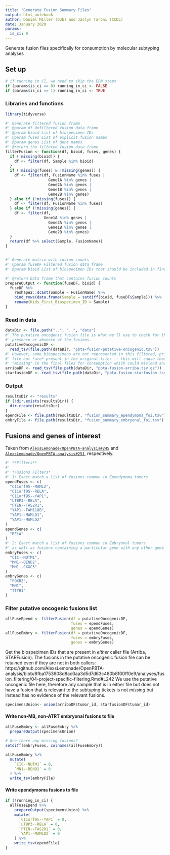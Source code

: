 ```yaml
---
title: "Generate Fusion Summary Files"
output: html_notebook
author: Daniel Miller (D3b) and Jaclyn Taroni (CCDL)
date: January 2020
params:
  is_ci: 0
---
```


Generate fusion files specifically for consumption by molecular subtyping analyses

## Set up

```r
# if running in CI, we need to skip the EPN steps
if (params$is_ci == 0) running_in_ci <- FALSE
if (params$is_ci == 1) running_in_ci <- TRUE
```

### Libraries and functions

```r
library(tidyverse)
```

```r
#' Generate filtered fusion frame
#' @param df Unfiltered fusion data frame
#' @param bioid List of biospecimen IDs
#' @param fuses List of explicit fusion names
#' @param genes List of gene names
#' @return the filtered fusion data frame
filterFusion <- function(df, bioid, fuses, genes) {
  if (!missing(bioid)) {
    df <- filter(df, Sample %in% bioid)
  }
  if (!missing(fuses) & !missing(genes)) {
    df <- filter(df, FusionName %in% fuses |
                   Gene1A %in% genes |
                   Gene2A %in% genes |
                   Gene1B %in% genes |
                   Gene2B %in% genes)
  } else if (!missing(fuses)) {
    df <- filter(df, FusionName %in% fuses)
  } else if (!missing(genes)) {
    df <- filter(df,
                 Gene1A %in% genes |
                   Gene2A %in% genes |
                   Gene1B %in% genes |
                   Gene2B %in% genes)
  }
  return(df %>% select(Sample, FusionName))
}


#' Generate matrix with fusion counts
#' @param fuseDF Filtered fusion data frame
#' @param bioid List of biospecimen IDs that should be included in final table

#' @return Data frame that contains fusion counts
prepareOutput <- function(fuseDF, bioid) {
  fuseDF %>% 
    reshape2::dcast(Sample ~ FusionName) %>%
    bind_rows(data.frame(Sample = setdiff(bioid, fuseDF$Sample))) %>%
    rename(Kids_First_Biospecimen_ID = Sample)
}
```

### Read in data

```r
dataDir <- file.path("..", "..", "data")
#' The putative oncogenic fusion file is what we'll use to check for the 
#' presence or absence of the fusions.
putativeOncogenicDF <- 
  read_tsv(file.path(dataDir, "pbta-fusion-putative-oncogenic.tsv"))
#' However, some biospecimens are not represented in this filtered, prioritized
#' file but *are* present in the original files -- this will cause them to be
#' "missing" in the final files for consumption which could mislead analysts.
arribaDF <- read_tsv(file.path(dataDir, "pbta-fusion-arriba.tsv.gz"))
starfusionDF <- read_tsv(file.path(dataDir, "pbta-fusion-starfusion.tsv.gz"))
```

### Output

```r
resultsDir <- "results"
if (!dir.exists(resultsDir)) {
  dir.create(resultsDir)
}
ependFile <- file.path(resultsDir, "fusion_summary_ependymoma_foi.tsv")
embryFile <- file.path(resultsDir, "fusion_summary_embryonal_foi.tsv")
```

## Fusions and genes of interest

Taken from [`AlexsLemonade/OpenPBTA-analysis#245`](https://github.com/AlexsLemonade/OpenPBTA-analysis/issues/245) and [`AlexsLemonade/OpenPBTA-analysis#251`](https://github.com/AlexsLemonade/OpenPBTA-analysis/issues/251), respectively.

```r
#' **Filters**
#'
#' *Fusions Filters*
#' 1: Exact match a list of fusions common in Ependymoma tumors
ependFuses <- c(
  "C11orf95--MAML2",
  "C11orf95--RELA",
  "C11orf95--YAP1",
  "LTBP3--RELA",
  "PTEN--TAS2R1",
  "YAP1--FAM118B",
  "YAP1--MAMLD1",
  "YAP1--MAMLD2"
)
ependGenes <- c(
  "RELA"
)
#' 2: Exact match a list of fusions common in Embryonal tumors
#' as well as fusions containing a particular gene with any other gene
embryFuses <- c(
  "CIC--NUTM1",
  "MN1--BEND2",
  "MN1--CXXC5"
)
embryGenes <- c(
  "FOXR2",
  "MN1",
  "TTYH1"
)
```

### Filter putative oncogenic fusions list

```r
allFuseEpend <- filterFusion(df = putativeOncogenicDF,
                             fuses = ependFuses,
                             genes = ependGenes)
allFuseEmbry <- filterFusion(df = putativeOncogenicDF,
                             fuses = embryFuses,
                             genes = embryGenes)
```

Get the biospecimen IDs that are present in *either* caller file (Arriba, STARFusion).
The fusions in the putative oncogenic fusion file can be retained even if they are not in both callers: https://github.com/AlexsLemonade/OpenPBTA-analysis/blob/8fba1753608d8ac0aa3d5d7d63c480b8f00ff0e9/analyses/fusion_filtering/04-project-specific-filtering.Rmd#L242
We use the putative oncogenic file here, therefore any sample that is in either file but does not have a fusion that is relevant to the subtyping tickets is not _missing_ but instead has no evidence of the relevant fusions.

```r
specimensUnion<- union(arribaDF$tumor_id, starfusionDF$tumor_id)
```

#### Write non-MB, non-ATRT embryonal fusions to file

```r
allFuseEmbry <- allFuseEmbry %>%
  prepareOutput(specimensUnion)
```

```r
# Are there any missing fusions?
setdiff(embryFuses, colnames(allFuseEmbry))
```

```r
allFuseEmbry %>%
  mutate(
    `CIC--NUTM1` = 0,
    `MN1--BEND2` = 0
  ) %>%
  write_tsv(embryFile)
```

#### Write ependymoma fusions to file

```r
if (!running_in_ci) {
  allFuseEpend %>%
    prepareOutput(specimensUnion) %>%
    mutate(
      `C11orf95--YAP1` = 0,
      `LTBP3--RELA` = 0,
      `PTEN--TAS2R1` = 0,
      `YAP1--MAMLD2` = 0
    ) %>%
    write_tsv(ependFile)
}
```
